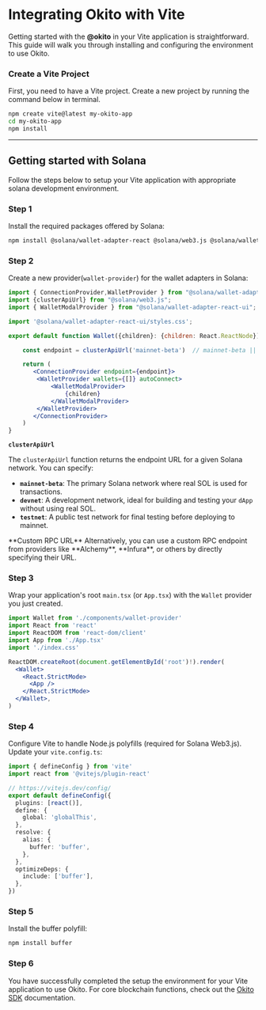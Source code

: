 
# Integrating Okito with Vite

Getting started with the **@okito** in your Vite application is straightforward. This guide will walk you through installing and configuring the environment to use Okito.


### Create a Vite Project

First, you need to have a Vite project. Create a new project by running the command below in terminal.

```sh filename="terminal" npm2yarn
npm create vite@latest my-okito-app
cd my-okito-app
npm install
```

-----





## Getting started with Solana

Follow the steps below to setup your Vite application with appropriate solana development environment.

<Steps>

### Step 1

Install the required packages offered by Solana:

```sh filename="terminal" npm2yarn
npm install @solana/wallet-adapter-react @solana/web3.js @solana/wallet-adapter-react-ui
```


### Step 2

Create a new provider(`wallet-provider`) for the wallet adapters in Solana:

```jsx filename="src/components/wallet-provider.tsx" {9}
import { ConnectionProvider,WalletProvider } from "@solana/wallet-adapter-react";
import {clusterApiUrl} from "@solana/web3.js";
import { WalletModalProvider } from "@solana/wallet-adapter-react-ui";

import '@solana/wallet-adapter-react-ui/styles.css';

export default function Wallet({children}: {children: React.ReactNode}) {

    const endpoint = clusterApiUrl('mainnet-beta')  // mainnet-beta || devnet || testnet

    return (
       <ConnectionProvider endpoint={endpoint}> 
        <WalletProvider wallets={[]} autoConnect>
            <WalletModalProvider>
                {children}
            </WalletModalProvider>
        </WalletProvider>
       </ConnectionProvider>
    )
} 
```


 **`clusterApiUrl`**  

   The `clusterApiUrl` function returns the endpoint URL for a given Solana network. You can specify:
   
   - **`mainnet-beta`**: The primary Solana network where real SOL is used for transactions.
   - **`devnet`**: A development network, ideal for building and testing your `dApp` without using real SOL.
   - **`testnet`**: A public test network for final testing before deploying to mainnet.

<Callout type="info">
 **Custom RPC URL**  
   Alternatively, you can use a custom RPC endpoint from providers like **Alchemy**, **Infura**, or others by directly specifying their URL.
</Callout>


### Step 3

Wrap your application's root `main.tsx` (or `App.tsx`) with the `Wallet` provider you just created.

```jsx filename="src/main.tsx" {1,8,12}
import Wallet from './components/wallet-provider'
import React from 'react'
import ReactDOM from 'react-dom/client'
import App from './App.tsx'
import './index.css'

ReactDOM.createRoot(document.getElementById('root')!).render(
  <Wallet>
    <React.StrictMode>
      <App />
    </React.StrictMode>
  </Wallet>,
)
```

### Step 4

Configure Vite to handle Node.js polyfills (required for Solana Web3.js). Update your `vite.config.ts`:

```ts filename="vite.config.ts"
import { defineConfig } from 'vite'
import react from '@vitejs/plugin-react'

// https://vitejs.dev/config/
export default defineConfig({
  plugins: [react()],
  define: {
    global: 'globalThis',
  },
  resolve: {
    alias: {
      buffer: 'buffer',
    },
  },
  optimizeDeps: {
    include: ['buffer'],
  },
})
```

### Step 5

Install the buffer polyfill:

```sh filename="terminal"
npm install buffer
```

### Step 6

You have successfully completed the setup the environment for your Vite application to use Okito. For core blockchain functions, check out the [Okito SDK](https://okito.io/docs/sdk/overview) documentation.

</Steps>